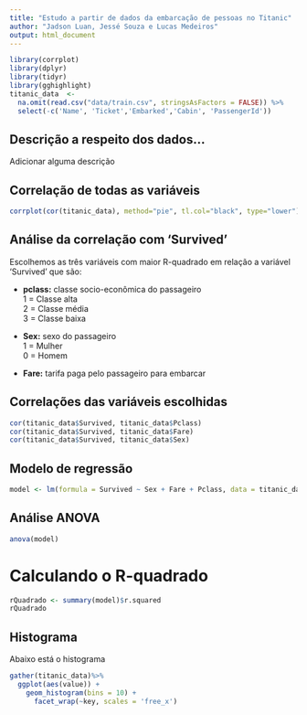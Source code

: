 ```yaml
---
title: "Estudo a partir de dados da embarcação de pessoas no Titanic"
author: "Jadson Luan, Jessé Souza e Lucas Medeiros"
output: html_document
---
```


```r
library(corrplot)
library(dplyr)
library(tidyr)
library(gghighlight)
titanic_data  <- 
  na.omit(read.csv("data/train.csv", stringsAsFactors = FALSE)) %>%
  select(-c('Name', 'Ticket','Embarked','Cabin', 'PassengerId'))
```

## Descrição a respeito dos dados...
Adicionar alguma descrição

## Correlação de todas as variáveis
```r
corrplot(cor(titanic_data), method="pie", tl.col="black", type="lower")
```

## Análise da correlação com 'Survived'

Escolhemos as três variáveis com maior R-quadrado em relação a variável 'Survived' que são:

- **pclass:** classe socio-econômica do passageiro  
1 = Classe alta  
2 = Classe média  
3 = Classe baixa  

- **Sex:** sexo do passageiro  
1 = Mulher  
0 = Homem  

- **Fare:** tarifa paga pelo passageiro para embarcar 

## Correlações das variáveis escolhidas
```r
cor(titanic_data$Survived, titanic_data$Pclass)
cor(titanic_data$Survived, titanic_data$Fare)
cor(titanic_data$Survived, titanic_data$Sex)
```

## Modelo de regressão
```r
model <- lm(formula = Survived ~ Sex + Fare + Pclass, data = titanic_data)
```

## Análise ANOVA
```r
anova(model)
```

# Calculando o R-quadrado
```r
rQuadrado <- summary(model)$r.squared
rQuadrado
```

## Histograma
Abaixo está o histograma

```r
gather(titanic_data)%>%
  ggplot(aes(value)) +
    geom_histogram(bins = 10) +
      facet_wrap(~key, scales = 'free_x')
```
